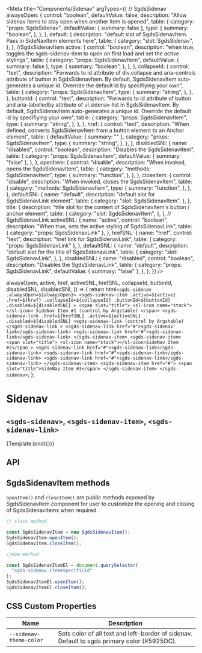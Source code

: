 
<Meta
  title="Components/Sidenav"
  argTypes={{
    // SgdsSidenav
    alwaysOpen: {
      control: "boolean",
      defaultValue: false,
      description:
        "Allow sidenav items to stay open when another item is opened",
      table: {
        category: "props: SgdsSidenav",
        defaultValue: { summary: false },
        type: {
          summary: "boolean",
        },
      },
    },
    default: {
      description:
        "default slot of SgdsSidenavItem. Pass in SideNavItem elements here",
      table: {
        category: "slot: SgdsSidenav",
      },
    },
    //SgdsSidenavItem
    active: {
      control: "boolean",
      description:
        "when true, toggles the sgds-sidenav-item to open on first load and set the active stylings",
      table: {
        category: "props: SgdsSidenavItem",
        defaultValue: { summary: false },
        type: {
          summary: "boolean",
        },
      },
    },
    collapseId: {
      control: "text",
      description:
        "Forwards to id attribute of div.collapse and aria-controls attribute of button in SgdsSidenavItem. By default, SgdsSidenavItem auto-generates a unique id. Override the default id by specifiying your own",
      table: {
        category: "props: SgdsSidenavItem",
        type: {
          summary: "string",
        },
      },
    },
    buttonId: {
      control: "text",
      description:
        "Forwards to id attribute of button and aria-labelledby attribute of ul.sidenav-list in SgdsSidenavItem. By default, SgdsSidenavItem auto-generates a unique id. Override the default id by specifiying your own",
      table: {
        category: "props: SgdsSidenavItem",
        type: {
          summary: "string",
        },
      },
    },
    href: {
      control: "text",
      description:
        "When defined, converts SgdsSidenavItem from a button element to an Anchor element",
      table: {
        defaultValue: { summary: "" },
        category: "props: SgdsSidenavItem",
        type: {
          summary: "string",
        },
      },
    },
    disabledSNI: {
      name: "disabled",
      control: "boolean",
      description: "Disables the SgdsSidenavItem",
      table: {
        category: "props: SgdsSidenavItem",
        defaultValue: { summary: "false" },
      },
    },
    openItem: {
      control: "disable",
      description: "When invoked, opens the SgdsSidenavItem",
      table: {
        category: "methods: SgdsSidenavItem",
        type: {
          summary: "function",
        },
      },
    },
    closeItem: {
      control: "disable",
      description: "When invoked, closes the SgdsSidenavItem",
      table: {
        category: "methods: SgdsSidenavItem",
        type: {
          summary: "function",
        },
      },
    },
    defaultSNI: {
      name: "default",
      description: "default slot for SgdsSidenavLink element",
      table: {
        category: "slot: SgdsSidenavItem",
      },
    },
    title: {
      description:
        "title slot for the content of SgdsSidenavItem's button / anchor element",
      table: {
        category: "slot: SgdsSidenavItem",
      },
    },
    // SgdsSidenavLink
    activeSNL: {
      name: "active",
      control: "boolean",
      description: "When true, sets the active styling of SgdsSidenavLink",
      table: { category: "props: SgdsSidenavLink" },
    },
    hrefSNL: {
      name: "href",
      control: "text",
      description: "href link for SgdsSidenavLink",
      table: { category: "props: SgdsSidenavLink" },
    },
    defaultSNL: {
      name: "default",
      description: "default slot for the title of SgdsSidenavLink",
      table: {
        category: "slot: SgdsSidenavLink",
      },
    },
    disabledSNL: {
      name: "disabled",
      control: "boolean",
      description: "Disables the SgdsSidenavLink",
      table: {
        category: "props: SgdsSidenavLink",
        defaultValue: { summary: "false" },
      },
    },
  }}
/>

  alwaysOpen,
  active,
  href,
  activeSNL,
  hrefSNL,
  collapseId,
  buttonId,
  disabledSNL,
  disabledSNI,
}) => {
  return html`
    <sgds-sidenav .alwaysOpen=${alwaysOpen}>
      <sgds-sidenav-item
        .active=${active}
        .href=${href}
        .collapseId=${collapseId}
        .buttonId=${buttonId}
        .disabled=${disabledSNI}
      >
        <span slot="title">
          <sl-icon name="stack"></sl-icon> SideNav Item #1 (control by
          Argstable)
        </span>
        <sgds-sidenav-link
          .href=${hrefSNL}
          .active=${activeSNL}
          .disabled=${disabledSNL}
          >sgds-sidenav-link (control by Argstable)</sgds-sidenav-link
        >
        <sgds-sidenav-link href="#">sgds-sidenav-link</sgds-sidenav-link>
        <sgds-sidenav-link href="#">sgds-sidenav-link</sgds-sidenav-link>
      </sgds-sidenav-item>
      <sgds-sidenav-item>
        <span slot="title">
          <sl-icon name="stack"></sl-icon>SideNav Item #2</span
        >
        <sgds-sidenav-link href="#">sgds-sidenav-link</sgds-sidenav-link>
        <sgds-sidenav-link href="#">sgds-sidenav-link</sgds-sidenav-link>
        <sgds-sidenav-link href="#">sgds-sidenav-link</sgds-sidenav-link>
      </sgds-sidenav-item>
      <sgds-sidenav-item href="#">
        <span slot="title">SideNav Item #3</span>
      </sgds-sidenav-item>
    </sgds-sidenav>
  `;
};

# Sidenav

## `<sgds-sidenav>`, `<sgds-sidenav-item>`, `<sgds-sidenav-link>`

<Canvas>
  <Story name="Basic">{Template.bind({})}</Story>
</Canvas>

## API

<ArgsTable story="Basic" />

## SgdsSidenavItem methods

`openItem()` and `closeItem()` are public methods exposed by SgdsSidenavItem component for user to customize the opening and closing of SgdsSidenavItems when required.

```jsx
// class method

const SgdsSidenavItem = new SgdsSidenavItem();
SgdsSidenavItem.openItem();
SgdsSidenavItem.closeItem();

//dom method

const SgdsSidenavItemEl = document.querySelector(
  "sgds-sidenav-item#specificId"
);
SgdsSidenavItemEl.openItem();
SgdsSidenavItemEl.closeItem();
```

## CSS Custom Properties

| Name                    | Description                                                                                 |
| ----------------------- | ------------------------------------------------------------------------------------------- |
| `--sidenav-theme-color` | Sets color of all text and left-border of sidenav. Default to sgds primary color (#5925DC). |
